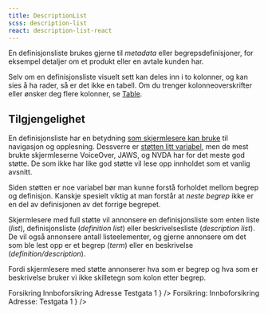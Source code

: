 ```yaml
---
title: DescriptionList
scss: description-list
react: description-list-react
---
```



<Ingress>
    En definisjonsliste brukes gjerne til <i>metadata</i> eller begrepsdefinisjoner, for eksempel detaljer om et produkt
    eller en avtale kunden har.
</Ingress>

<ComponentExample title="DescriptionList" component={DescriptionListExample} codeExample={descriptionListExampleCode} />

Selv om en definisjonsliste visuelt sett kan deles inn i to kolonner, og kan sies å ha rader, så er det ikke en tabell. Om du trenger kolonneoverskrifter eller ønsker deg flere kolonner, se [Table](/komponenter/table).

## Tilgjengelighet

En definisjonsliste har en betydning [som skjermlesere kan bruke](https://developer.mozilla.org/en-US/docs/Web/HTML/Element/dl#accessibility_concerns) til navigasjon og opplesning. Dessverre er [støtten litt variabel](https://a11ysupport.io/tech/html/dl_element), men de mest brukte skjermleserne VoiceOver, JAWS, og NVDA har for det meste god støtte. De som ikke har like god støtte vil lese opp innholdet som et vanlig avsnitt.

Siden støtten er noe variabel bør man kunne forstå forholdet mellom begrep og definisjon. Kanskje spesielt viktig at man forstår at _neste begrep_ ikke er en del av definisjonen av det forrige begrepet.

Skjermlesere med full støtte vil annonsere en definisjonsliste som enten liste (<i lang="en">list</i>), definisjonsliste (<i lang="en">definition list</i>) eller beskrivelsesliste (<i lang="en">description list</i>). De vil også annonsere antall listeelementer, og gjerne annonsere om det som ble lest opp er et begrep (<i lang="en">term</i>) eller en beskrivelse (<i lang="en">definition/description</i>).

Fordi skjermlesere med støtte annonserer hva som er begrep og hva som er beskrivelse bruker vi ikke skilletegn som kolon etter begrep.

<Grid>
    <DoDontExample
        type="do"
        description="La skjermleseren annonsere rollen uten ekstra støy"
        content={
            <DescriptionList className="jkl-body">
                <DescriptionTerm>Forsikring</DescriptionTerm>
                <DescriptionDetail>Innboforsikring</DescriptionDetail>
                <DescriptionTerm>Adresse</DescriptionTerm>
                <DescriptionDetail>Testgata 1</DescriptionDetail>
            </DescriptionList>
        }
    />
    <DoDontExample
        type="dont"
        description="Skilletegn blir lest opp i tillegg til elementets rolle"
        content={
            <DescriptionList className="jkl-body">
                <DescriptionTerm>Forsikring:</DescriptionTerm>
                <DescriptionDetail>Innboforsikring</DescriptionDetail>
                <DescriptionTerm>Adresse:</DescriptionTerm>
                <DescriptionDetail>Testgata 1</DescriptionDetail>
            </DescriptionList>
        }
    />
</Grid>
